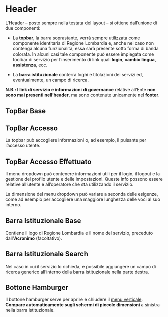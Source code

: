 
<Meta title='Linee Guida/Componenti Principali/Header' />

# Header
L'Header – posto sempre nella testata del layout – si ottiene dall’unione di due componenti:

- La **topbar**, la barra soprastante, verrà sempre utilizzata come componente identitaria di Regione Lombardia e, anche nel caso non contenga alcuna funzionalità, essa sarà presente sotto forma di banda colorata. In alcuni casi tale componente può essere impiegata come toolbar di servizio per l’inserimento di link quali **login, cambio lingua, assistenza**, ecc.

- La **barra istituzionale** conterrà loghi e titolazioni dei servizi ed, eventualmente, un campo di ricerca.

**N.B.: I link di servizio e informazioni di governance** relative all’Ente **non sono mai presenti nell’header**, ma sono contenute unicamente nel **footer**.

## TopBar Base
<Canvas of={TopBarStories.TopBarBase} />

## TopBar Accesso
La topbar può accogliere informazioni o, ad esempio, il pulsante per l’accesso utente.
<Canvas of={TopBarStories.TopBarAccesso} />

## TopBar Accesso Effettuato
Il menu dropdown può contenere informazioni utili per il login, il logout e la gestione del profilo utente e delle impostazioni. Queste info possono essere relative all’utente e all’operatore che sta utilizzando il servizio.

La dimensione del menu dropdown può variare a seconda delle esigenze, come ad esempio per accogliere una maggiore lunghezza delle voci al suo interno.
<Canvas of={TopBarStories.TopBarUserSettings} />

## Barra Istituzionale Base
Contiene il logo di Regione Lombardia e il nome del servizio, preceduto dall'**Acronimo** (facoltativo).
<Canvas of={BarraIstituzionaleStories.BarraBase} />

## Barra Istituzionale Search
Nel caso in cui il servizio lo richieda, è possibile aggiungere un campo di ricerca generico all’interno della barra istituzionale nella parte destra.
<Canvas of={BarraIstituzionaleStories.BarraSearch} />

## Bottone Hamburger
Il bottone hamburger serve per aprire e chiudere il [menu verticale](?path=/docs/linee-guida-componenti-principali-menuverticale--documentazione).\
**Compare automaticamente sugli schermi di piccole dimensioni** a sinistra nella barra istituzionale.
<Canvas of={BarraIstituzionaleStories.BottoneHamburger} />

